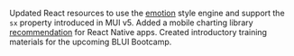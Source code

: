 Updated React resources to use the [emotion](https://emotion.sh/docs/introduction) style engine and support the `sx` property introduced in MUI v5. Added a mobile charting library [recommendation](https://brightlayer-ui.github.io/patterns/visualizations) for React Native apps.  Created introductory training materials for the upcoming BLUI Bootcamp.
